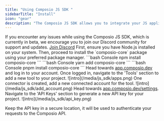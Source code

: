 ```yaml
---
title: "Using Composio JS SDK "
sidebarTitle: "Install"
icon: "gear"
description: "The Composio JS SDK allows you to integrate your JS application with a variety of tools and services."
---
```


<Step title="Join Our Discord Community">
  If you encounter any issues while using the Composio JS SDK, which is currently in beta, we encourage you to join our Discord community for support and updates.
  <a href="https://discord.gg/XMa3eWKkH8" target="_blank">Join Discord</a>
</Step>

<Steps>
<Step title="Installation Steps">
  First, ensure you have Node.js installed on your system. Then, proceed to install the `composio-core` package using your preferred package manager.
  <Tabs>
  <Tab title="npm">
    <CodeGroup>
      ```bash Console
      npm install composio-core
      ```
    </CodeGroup>
  </Tab>
  <Tab title="yarn">
    <CodeGroup>
      ```bash Console
      yarn add composio-core
      ```
    </CodeGroup>
  </Tab>
  <Tab title="pnpm">
    <CodeGroup>
      ```bash Console
      pnpm install composio-core
      ```
    </CodeGroup>
  </Tab>

  </Tabs>
</Step>
<Step title="Login on composio.dev and add a new tool">
  Head towards <a href="https://app.composio.dev" target="_blank">app.composio.dev</a> and log in to your account.
  Once logged in, navigate to the 'Tools' section to add a new tool to your project.
 ![intro](/media/js_sdk/apps.png)
</Step>

<Step title="Add a new account for the tool">
  One connector is created, add a new connected account for the tool.
  ![intro](/media/js_sdk/add_account.png)

</Step>

<Step title="Generate the API key">
  Head towards <a href="https://app.composio.dev/settings" target="_blank">app.composio.dev/settings</a>.
  Navigate to the 'API Keys' section to generate a new API key for your project.
  ![intro](/media/js_sdk/api_key.png)
</Step>
</Steps>

Keep the API key in a secure location, it will be used to authenticate your requests to the Composio API.

